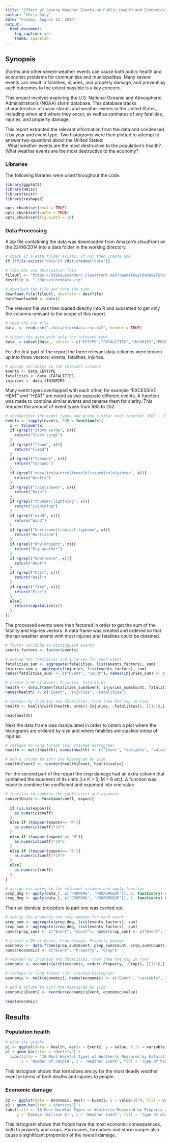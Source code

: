 ```yaml
---
title: "Effect of Severe Weather Events on Public Health and Economics"
author: "Chris Daly"
date: "Friday, August 22, 2014"
output:
  html_document:
    fig_caption: yes
    theme: spacelab
---
```

## Synopsis
Storms and other severe weather events can cause both public health and economic problems for communities and municipalities. Many severe events can result in fatalities, injuries, and property damage, and preventing such outcomes to the extent possible is a key concern.

This project involves exploring the U.S. National Oceanic and Atmospheric Administration's (NOAA) storm database. This database tracks characteristics of major storms and weather events in the United States, including when and where they occur, as well as estimates of any fatalities, injuries, and property damage.

This report extracted the relevant information from the data and condensed it by year and event type. Two histograms were then plotted to attempt to answer two questions about the United States:  
. What weather events are the most destructive to the population's health?
. What weather events are the most destructive to the economy?

### Libraries
The following libraries were used throughout the code.
```r
library(ggplot2)
library(Hmisc)
library(knitr)
library(reshape2)
```

```r
opts_chunk$set(eval = TRUE)
opts_chunk$set(cache = TRUE)
opts_chunk$set(fig.width = 10)
```

### Data Processing
A zip file contatining the data was downloaded from Amazon's cloudfront on the 22/08/2014 into a data folder in the working directory.

```r
# check if a data folder exists; if not then create one
if (!file.exists("data")) {dir.create("data")}

# file URL and destination file
fileUrl <- "https://d396qusza40orc.cloudfront.net/repdata%2Fdata%2FStormData.csv.bz2"
destfile <- "./data/stormdata.zip"

# download the file and note the time
download.file(fileUrl, destfile = destfile)
dateDownloaded <- date()
```

The relevant file was then loaded directly into R and subsetted to get only the columns relevant to the scope of this report.

```r
# read the csv file
data_ <- read.csv("./data/stormdata.csv.bz2", header = TRUE)

# subset the data with only the relevant rows
data_ = subset(data_, select = c("EVTYPE","FATALITIES","INJURIES","PROPDMG", "PROPDMGEXP", "CROPDMG", "CROPDMGEXP"))
```


For the first part of the report the three relevant data columns were broken up into three vectors: events, fatalities, injuries. 

```r
# assign variables to the relevant columns
events <- data_$EVTYPE
fatalities <- data_$FATALITIES
injuries <- data_$INJURIES
```

Many event types overlapped with each other, for example "EXCESSIVE HEAT" and "HEAT" are noted as two separate different events. A function was made to combine similar events and rename them for clarity. This reduced the amount of event types from 985 to 252.

```r
# standardize the event types and group similar ones together (985 - 252 factors)
events <- sapply(events, FUN = function(x){
  x <- tolower(x)
  if (grepl("storm surge", x)){
    return("Storm surge")
  }
  if (grepl("flood", x)){
    return("Flood")
  }
  if (grepl("tornado", x)){
    return("Tornado")
  }
  if (grepl("snow|ice|wintry|freez|blizzard|cold|winter", x)){
    return("Wintry")
  }
  if (grepl("rain|shower", x)){
    return("Rain")
  }
  if (grepl("thunder|lightning", x)){
    return("Lightning")
  } 
  if (grepl("wind", x)){
    return("Wind")
  } 
  if (grepl("hurricane|tropical|typhoon", x)){
    return("Hurricane")
  }
  if (grepl("dry|drought", x)){
    return("Dry weather")
  }
  if (grepl("heat|warm", x)){
    return("Heat")
  }
  if (grepl("hail", x)){
    return("Hail")
  }
  if (grepl("fire", x)){
    return("Fire")
  }
  else{
    return(capitalize(x))
  }
})
```

The processed events were then factored in order to get the sum of the fatality and injuries vectors. A data frame was created and ordered so that the ten weather events with most injuries and fatalities could be obtained.

```r
# factor variable to distinguish events
events_factors <- factor(events)

# sum up the fatalities and injuries for each event
fatalities_sum <- aggregate(fatalities, list(events_factors), sum)
injuries_sum <- aggregate(injuries, list(events_factors), sum)
names(fatalities_sum) <- c("Event", "Count"); names(injuries_sum) <- c("Event", "Count")

# create a DF of Event, Injuries, Fatalities
health <- data.frame(fatalities_sum$Event, injuries_sum$Count, fatalities_sum$Count)
names(health) <- c("Event", "Injuries", "Fatalities")

# reorder by injuries and fatalities, then take the top 10 rows
health <- health[with(health, order(-Injuries, -Fatalities)), ][1:10,]
```

```r
head(health)
```

Next the data frame was manipulated in order to obtain a plot where the histograms are ordered by size and where fatalities are stacked ontop of injuries.

```r
# reshape to long format (for stacked histogram)
health <- melt(health); names(health) <- c("Event", "variable", "value")

# add a column to sort the histogram by size
health$Event2 <- reorder(health$Event, health$value)
```

For the second part of the report the crop damage had an extra column that contained the exponent of its units (i.e K = 3, M = 6 etc). A function was made to combine the coefficient and exponent into one value.

```r
# function to combine the coefficient and exponent
convertUnits <- function(coeff, expon){
  
  if (is.na(expon)){
    as.numeric(coeff)
  }
  else if (toupper(expon)== "K"){
    as.numeric(coeff)*10^3
  }
  else if (toupper(expon) == "M"){
    as.numeric(coeff)*10^6
  }
  else if (toupper(expon)== "B"){
    as.numeric(coeff)*10^9
  }
  else{
    as.numeric(coeff)
  }
}

# assign variables to the relevant columns and apply function
prop_dmg <- apply(data_[, c('PROPDMG', 'PROPDMGEXP')], 1, function(y) convertUnits(y['PROPDMG'], y['PROPDMGEXP']))
crop_dmg <- apply(data_[, c('CROPDMG', 'CROPDMGEXP')], 1, function(y) convertUnits(y['CROPDMG'], y['CROPDMGEXP']))
```

Then an identical procedure to part one was carried out.
```r
# sum up the property and crop damage for each event
prop_sum <- aggregate(prop_dmg, list(events_factors), sum)
crop_sum <- aggregate(crop_dmg, list(events_factors), sum)
names(prop_sum) <- c("Event", "Count"); names(crop_sum) <- c("Event", "Count")

# create a DF of Event, Crop damage, Property damage
economic <- data.frame(prop_sum$Event, prop_sum$Count, crop_sum$Count)
names(economic) <- c("Event", "Property", "Crop")

# reorder by injuries and fatalities, then take the top 10 rows
economic <- economic[with(economic, order(-Property, -Crop)), ][1:10,]

# reshape to long format (for stacked histogram)
economic <- melt(economic); names(economic) <- c("Event", "variable", "value")

# add a column to sort the histogram by size
economic$Event2 <- reorder(economic$Event, economic$value)
```

```r
head(economic)
```

## Results

### Population health
```r
# plot the graphs
p1 <- ggplot(data = health, aes(x = Event2, y = value, fill = variable))
p1 + geom_bar(stat ='identity') + 
  labs(title = '10 Most Harmful Types of Weather\n Measured by Fatalities & Injuries 1950 - 2011',
       y = 'Number of People', x = 'Weather Event', fill = 'Type of harm')

```
This histogram shows that tornadoes are by far the most deadly weather event in terms of both deaths and injuries to people.

### Economic damage
```r
p2 <- ggplot(data = economic, aes(x = Event2, y = value/10^9, fill = variable))
p2 + geom_bar(stat ='identity') + 
labs(title = '10 Most Harmful Types of Weather\n Measured by Property and Crop Damage 1950 - 2011', 
     y = 'Damage (Billion $)', x = 'Weather Event', fill = 'Type of damage') 
```
This histogram shows that floods have the most economic consequences, both to property and crops. Hurricanes, tornadoes and storm surges also cause a significant proportion of the overall damage.